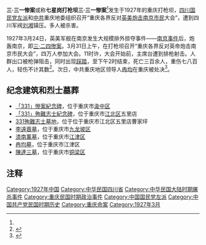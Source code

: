 '''三·三一惨案'''或称'''七星岗打枪坝三·三一惨案'''<ref name="a1"/>发生于1927年的重庆打枪坝，[[四川省_(中華民國)|四川]][[国民党左派|国民党左派]]和[[中国共产党|中共]]重庆地委组织召开“重庆各界反对[[三·二四惨案|英美炮击南京市民]]大会”，遭到四川军阀[[刘湘|刘湘]]镇压。多人被杀害。

1927年3月24日，英美军舰在南京发生大规模排外掠夺事件——[[南京事件_(1927年)|南京事件]]后，炮轰南京，即[[三·二四惨案|三·二四惨案]]。3月31日上午，在打枪坝召开“重庆各界反对英帝炮击南京市民大会”，四万人参加大会。11时许，大会开始前，主席台遭到排枪射击。人群出口被枪弹阻击，同时出现[[踩踏|踩踏]]，至下午2时结束，死亡三百余人，重伤七八百人，轻伤不计其数<ref name="a1">{{Cite web|url=http://www.cqwb.com.cn/cqwb/html/2013-04/01/content_347831.htm|title=探寻“三三一”惨案发生地打枪坝|accessdate=2015-10-21|author=张老侃|date=2013-04-01|work=|publisher=重庆晚报数字报|language=Zh-hans|deadurl=yes|archiveurl=https://web.archive.org/web/20160128022435/http://www.cqwb.com.cn/cqwb/html/2013-04/01/content_347831.htm|archivedate=2016-01-28}}</ref>。次日，中共重庆地区领导人[[冉均|冉均]]在重庆被处决<ref>{{Cite web |url=http://cqrbepaper.cqnews.net/cqrb/html/2014-04/01/content_1731319.htm |title=“永远不会忘记先烈先辈们的壮举” |accessdate=2015-10-21 |author= |date=2014-04-01 |work= |publisher=重庆日报数字报 |language=Zh-hans |deadurl=yes |archiveurl=https://web.archive.org/web/20160129102830/http://cqrbepaper.cqnews.net/cqrb/html/2014-04/01/content_1731319.htm |archivedate=2016-01-29 }}</ref>。

== 纪念建筑和烈士墓葬 ==

*[[「331」慘案紀念碑|「331」慘案紀念碑]]，位于重庆市[[渝中区|渝中区]]
*[[「331」殉難志士紀念碑|「331」殉難志士紀念碑]]，位于重庆市[[江北区_(重庆市)|江北区]]五里店
*[[331殉難志士墓地|331殉難志士墓地]]，位于位于重庆市江北区五里店曹家坪
*[[李遠蓉墓|李遠蓉墓]]，位于重庆市[[九龙坡区|九龙坡区]]
*[[漆南薰墓|漆南薰墓]]，位于重庆市[[江津区|江津区]]
*[[冉均墓|冉均墓]]，位于重庆市江津区
*[[陳達三墓|陳達三墓]]，位于重庆市[[铜梁区|铜梁区]]

== 注释 ==
{{Reflist|2}}

[[Category:1927年中国|Category:1927年中国]]
[[Category:中华民国四川省|Category:中华民国四川省]]
[[Category:中华民国大陆时期屠杀事件|Category:中华民国大陆时期屠杀事件]]
[[Category:重庆民国时期政治事件|Category:重庆民国时期政治事件]]
[[Category:中国国民党左派|Category:中国国民党左派]]
[[Category:中国共产党民国时期历史|Category:中国共产党民国时期历史]]
[[Category:重庆命案|Category:重庆命案]]
[[Category:1927年3月|Category:1927年3月]]